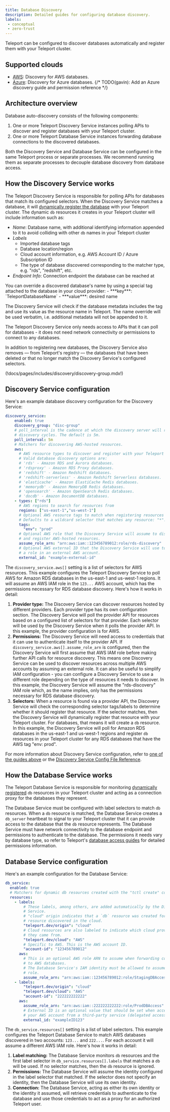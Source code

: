 ```yaml
---
title: Database Discovery
description: Detailed guides for configuring database discovery.
labels:
 - conceptual
 - zero-trust
---
```


Teleport can be configured to discover databases automatically and register
them with your Teleport cluster.

## Supported clouds

- [AWS](aws.mdx): Discovery for AWS databases.
- [Azure](../../database-access/enroll-azure-databases/enroll-azure-databases.mdx): Discovery for Azure databases.
{/* TODO(gavin): Add an Azure discovery guide and permission reference */}

## Architecture overview

Database auto-discovery consists of the following components:

1. One or more Teleport Discovery Service instances polling APIs to discover and
  register databases with your Teleport cluster.
1. One or more Teleport Database Service instances forwarding database
  connections to the discovered databases.

Both the Discovery Service and Database Service can be configured in the same Teleport
process or separate processes.
We recommend running them as separate processes to decouple database discovery
from database access.

## How the Discovery Service works

The Teleport Discovery Service is responsible for polling APIs for databases
that match its configured selectors.
When the Discovery Service matches a database, it will
[dynamically register the database](../../database-access/guides/dynamic-registration.mdx)
with your Teleport cluster.
The dynamic `db` resources it creates in your Teleport cluster will include
information such as:

- *Name*: Database name, with additional identifying information appended to it
          to avoid colliding with other `db` names in your Teleport cluster
- *Labels*
  - Imported database tags
  - Database location/region
  - Cloud account information, e.g. AWS Account ID / Azure Subscription ID
  - The type of database discovered corresponding to the matcher type, e.g.
    "rds", "redshift", etc.
- *Endpoint Info*: Connection endpoint the database can be reached at

<Admonition type="tip">
You can override a discovered database's name by using a special tag attached
to the database in your cloud provider:
 - ***key***: `TeleportDatabaseName`
 - ***value***: desired name

The Discovery Service will check if the database metadata includes the tag and
use its value as the resource name in Teleport.
The name override will be used verbatim, i.e. additional metadata will not be
appended to it.
</Admonition>

The Teleport Discovery Service only needs access to APIs that it can poll for
databases - it does not need network connectivity or permissions to connect to
any databases.

In addition to registering new databases, the Discovery Service also removes
— from Teleport's registry — the databases that have been deleted or that no
longer match the Discovery Service's configured selectors.

(!docs/pages/includes/discovery/discovery-group.mdx!)

## Discovery Service configuration

Here's an example database discovery configuration for the Discovery Service:

```yaml
discovery_service:
    enabled: true
    discovery_group: "disc-group"
    # poll_interval is the cadence at which the discovery server will run each of its
    # discovery cycles. The default is 5m.
    poll_interval: 5m
    # Matchers for discovering AWS-hosted resources.
    aws:
      # AWS resource types to discover and register with your Teleport cluster.
      # Valid database discovery options are:
      # 'rds' - Amazon RDS and Aurora databases.
      # 'rdsproxy' - Amazon RDS Proxy databases.
      # 'redshift' - Amazon Redshift databases.
      # 'redshift-serverless' - Amazon Redshift Serverless databases.
      # 'elasticache' - Amazon ElastiCache Redis databases.
      # 'memorydb' - Amazon MemoryDB Redis databases.
      # 'opensearch' - Amazon OpenSearch Redis databases.
      # 'docdb' - Amazon DocumentDB databases.
    - types: ["rds"]
      # AWS regions to search for resources from
      regions: ["us-east-1","us-west-1"]
      # Optional AWS resource tags to match when registering resources
      # Defaults to a wildcard selector that matches any resource: "*":"*"
      tags:
        "env": "prod"
      # Optional AWS role that the Discovery Service will assume to discover
      # and register AWS-hosted resources.
      assume_role_arn: "arn:aws:iam::123456789012:role/rds-discovery"
      # Optional AWS external ID that the Discovery Service will use to assume
      # a role in an external AWS account.
      external_id: "example-external-id"
```

The `discovery_service.aws[]` setting is a list of selectors for AWS resources.
This example configures the Teleport Discovery Service to poll AWS for Amazon
RDS databases in the us-east-1 and us-west-1 regions.
It will assume an AWS IAM role in the `123...` AWS account, which has
the permissions necessary for RDS database discovery.
Here's how it works in detail:

1. **Provider type:** The Discovery Service can discover resources
  hosted by different providers. Each provider type has its own configuration
  section.
  The Discovery Service will poll the provider API for resources based on a
  configured list of selectors for that provider.
  Each selector will be used by the Discovery Service when it polls the provider
  API.
  In this example, the provider configuration is for AWS.
1. **Permissions:** The Discovery Service will need access to credentials that
  it can use to authenticate itself to the provider API. If
  `discovery_service.aws[].assume_role_arn` is configured, then the Discovery
  Service will first assume that AWS IAM role before making further API calls
  for resource discovery. This means one Discovery Service can be used to
  discover resources across multiple AWS accounts by assuming an external role.
  It can also be useful to simplify IAM configuration - you can configure
  a Discovery Service to use a different role depending on the type of resources
  it needs to discover.
  In this example, the Discovery Service will assume the "rds-discovery" IAM role
  which, as the name implies, only has the permissions necessary for RDS
  database discovery.
1. **Selectors:**
  When a resource is found via a provider API, the Discovery Service will
  check the corresponding selector tags/labels to determine whether it should
  register that resource.
  If the selector matches, then the Discovery Service will dynamically register
  that resource with your Teleport cluster. For databases, that means it will
  create a `db` resource.
  In this example, the Discovery Service will poll for Amazon RDS databases in
  the us-east-1 and us-west-1 regions and register `db` resources in your
  Teleport cluster for any RDS databases that have the AWS tag "env: prod".

For more information about Discovery Service configuration, refer to
[one of the guides above](#supported-clouds) or the
[Discovery Service Config File Reference](../../../reference/config.mdx).

## How the Database Service works

The Teleport Database Service is responsible for monitoring
[dynamically registered](../../database-access/guides/dynamic-registration.mdx)
`db` resources in your Teleport cluster and acting as a connection proxy for the
databases they represent.

The Database Service must be configured with label selectors to match `db`
resources.
When a `db` resource is matched, the Database Service creates a `db_server`
heartbeat to signal to your Teleport cluster that it can provide access to the
database that the `db` resource represents.
The Database Service must have network connectivity to the database endpoint and
permissions to authenticate to the database.
The permissions it needs vary by database type, so refer to Teleport's
[database access guides](../../database-access/database-access.mdx)
for detailed permissions information.

## Database Service configuration

Here's an example configuration for the Database Service:

```yaml
db_service:
  enabled: true
  # Matchers for dynamic db resources created with the "tctl create" command or by database auto-discovery.
  resources:
    - labels:
        # These labels, among others, are added automatically by the Discovery
        # Service.
        # "cloud" origin indicates that a `db` resource was created for a
        # resource discovered in the cloud.
        "teleport.dev/origin": "cloud"
        # Cloud resources are also labeled to indicate which cloud provider
        # they came from.
        "teleport.dev/cloud": "AWS"
        # Specific to AWS. This is the AWS account ID.
        "account-id": "123456789012"
      aws:
        # This is an optional AWS role ARN to assume when forwarding connections
        # to AWS databases.
        # The Database Service's IAM identity must be allowed to assume this
        # role.
        assume_role_arn: "arn:aws:iam::123456789012:role/StagingDBAccess"
    - labels:
        "teleport.dev/origin": "cloud"
        "teleport.dev/cloud": "AWS"
        "account-id": "222222222222"
      aws:
        assume_role_arn: "arn:aws:iam::222222222222:role/ProdDBAccess"
        # External ID is an optional value that should be set when accessing
        # your AWS account from a third-party service (delegated access).
        external_id: "exampleID123"
```

The `db_service.resources[]` setting is a list of label selectors.
This example configures the Teleport Database Service to match AWS databases
discovered in two accounts: `123...` and `222...`.
For each account it will assume a different AWS IAM role.
Here's how it works in detail:

1. **Label matching:** The Database Service monitors `db` resources and the
  first label selector in `db_service.resources[].labels` that matches a `db`
  will be used. If no selector matches, then the `db` resource is ignored.
1. **Permissions:** The Database Service will assume the identity configured in
  the label selector that matched. If the selector does not specify an identity,
  then the Database Service will use its own identity.
1. **Connection:** The Database Service, acting as either its own identity or
  the identity it assumed, will retrieve credentials to authenticate to the
  database and use those credentials to act as a proxy for an authorized
  Teleport user.
